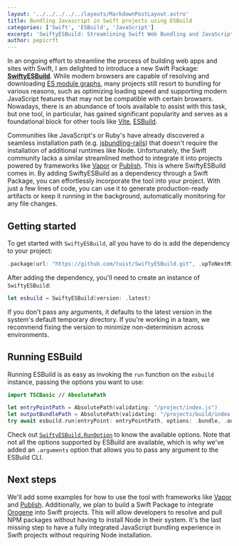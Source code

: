 ```yaml
---
layout: '../../../../../layouts/MarkdownPostLayout.astro'
title: Bundling Javascript in Swift projects using ESBuild
categories: ['Swift', 'ESBuild', 'JavaScript']
excerpt: 'SwiftyESBuild: Streamlining Swift Web Bundling and JavaScript Integration for Effortless Development.'
author: pepicrft
---
```


In an ongoing effort to streamline the process of building web apps and sites with Swift, I am delighted to introduce a new Swift Package: [**SwiftyESBuild**](https://github.com/pepicrft/SwiftyESBuild). While modern browsers are capable of resolving and downloading [ES module graphs](https://developer.mozilla.org/en-US/docs/Web/JavaScript/Guide/Modules), many projects still resort to bundling for various reasons, such as optimizing loading speed and supporting modern JavaScript features that may not be compatible with certain browsers. Nowadays, there is an abundance of tools available to assist with this task, but one tool, in particular, has gained significant popularity and serves as a foundational block for other tools like [Vite](https://vitejs.dev), [ESBuild](https://esbuild.github.io).

Communities like JavaScript's or Ruby's have already discovered a seamless installation path (e.g. [jsbundling-rails](https://github.com/rails/jsbundling-rails)) that doesn't require the installation of additional runtimes like Node. Unfortunately, the Swift community lacks a similar streamlined method to integrate it into projects powered by frameworks like [Vapor](https://vapor.codes) or [Publish](https://github.com/JohnSundell/Publish). This is where SwiftyESBuild comes in. By adding SwiftyESBuild as a dependency through a Swift Package, you can effortlessly incorporate the tool into your project. With just a few lines of code, you can use it to generate production-ready artifacts or keep it running in the background, automatically monitoring for any file changes.

## Getting started

To get started with `SwiftyESBuild`, all you have to do is add the dependency to your project:

```swift
.package(url: "https://github.com/tuist/SwiftyESBuild.git", .upToNextMinor(from: "0.1.0"))
```

After adding the dependency, you'll need to create an instance of `SwiftyESBuild`:

```swift
let esbuild = SwiftyESBuild(version: .latest)
```

If you don't pass any arguments, it defaults to the latest version in the system's default temporary directory. If you're working in a team, we recommend fixing the version to minimize non-determinism across environments.

## Running ESBuild

Running ESBuild is as easy as invoking the `run` function on the `esbuild` instance, passing the options you want to use:

```swift
import TSCBasic // AbsolutePath

let entryPointPath = AbsolutePath(validating: "/project/index.js")
let outputBundlePath = AbsolutePath(validating: "/projects/build/index.js")
try await esbuild.run(entryPoint: entryPointPath, options: .bundle, .outfile(outputBundlePath))
```

Check out [`SwiftyESBuild.RunOption`](https://github.com/tuist/SwiftyESBuild/blob/main/Sources/SwiftyESBuild/SwiftyESBuild.swift) to know the available options. Note that not all the options supported by ESBuild are available, which is why we've added an `.arguments` option that allows you to pass any argument to the ESBuild CLI.

## Next steps

We'll add some examples for how to use the tool with frameworks like [Vapor](https://vapor.codes) and [Publish](https://github.com/JohnSundell/Publish). Additionally, we plan to build a Swift Package to integrate [Orogene](https://orogene.dev) into Swift projects. This will allow developers to resolve and pull NPM packages without having to install Node in their system. It's the last missing step to have a fully integrated JavaScript bundling experience in Swift projects without requiring Node installation.